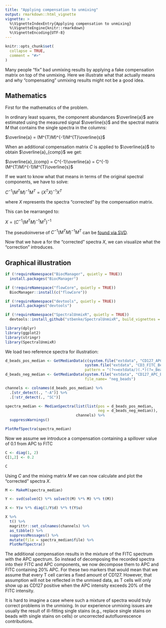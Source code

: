 ```yaml
---
title: "Applying compensation to unmixing"
output: rmarkdown::html_vignette
vignette: >
  %\VignetteIndexEntry{Applying compensation to unmixing}
  %\VignetteEngine{knitr::rmarkdown}
  %\VignetteEncoding{UTF-8}
---
```


```r
knitr::opts_chunk$set(
  collapse = TRUE,
  comment = "#>"
)
```

Many people "fix" bad unmixing results by applying a fake compensation matrix on top of the unmixing. Here we illustrate what that actually means and why "compensating" unmixing results might not be a good idea.

## Mathematics

First for the mathematics of the problem.

In ordinary least squares, the component abundances $\overline{a}$ are estimated using the measured signal $\overline{s}$ and the spectral matrix $M$ that contains the single spectra in the columns:

$\overline{a} = (M^{T}M)^{-1}M^{T}\overline{s}$

When an additional compensation matrix $C$ is applied to $\overline{a}$ to obtain $\overline{a}_{comp}$ we get:

$\overline{a}_{comp} = C^{-1}\overline{a} = C^{-1}(M^{T}M)^{-1}M^{T}\overline{s}$

If we want to know what that means in terms of the original spectral components, we have to solve:

$C^{-1}(M^{T}M)^{-1}M^{T} = (X^{T}X)^{-1}X^{T}$

where $X$ represents the spectra "corrected" by the compensation matrix.

This can be rearranged to:

$X = (C^{-1}(M^{T}M)^{-1}M^{T})^{-1}$

The pseudoinverse of $C^{-1}(M^{T}M)^{-1}M^{T}$ can be [found via SVD](https://en.wikipedia.org/wiki/Generalized_inverse).

Now that we have a for the "corrected" spectra $X$, we can visualize what the "correction" introduces.

## Graphical illustration

```r
if (!requireNamespace("BiocManager", quietly = TRUE))
  install.packages("BiocManager")

if (!requireNamespace("flowCore", quietly = TRUE))
  BiocManager::install(c("flowCore"))

if (!requireNamespace("devtools", quietly = TRUE))
  install.packages("devtools")

if (!requireNamespace("SpectralUnmixR", quietly = TRUE))
  devtools::install_github("stbenke/SpectralUnmixR", build_vignettes = T)
```

```r
library(dplyr)
library(ggplot2)
library(stringr)
library(SpectralUnmixR)
```

We load two reference spectra for illustration:

```r
d_beads_pos_median <- GetMedianData(c(system.file("extdata", "CD127_APC_Beads_pos.fcs", package = "SpectralUnmixR"),
                                    system.file("extdata", "CD3_FITC_Beads_pos.fcs", package = "SpectralUnmixR")),
                                    pattern = "(?<=extdata/)(.*)(?=_Beads)")
d_beads_neg_median <- GetMedianData(system.file("extdata", "CD127_APC_Beads_neg.fcs", package = "SpectralUnmixR"),
                                    file_name= "neg_beads")

channels <- colnames(d_beads_pos_median) %>% 
  .[str_detect(., "-A")] %>% 
  .[!str_detect(., "SC")]

spectra_median <- MedianSpectra(list(list(pos = d_beads_pos_median, 
                                          neg = d_beads_neg_median)),
                                channels) %>% 
  suppressWarnings()

PlotRefSpectra(spectra_median)
```

Now we assume we introduce a compensation containing a spillover value of 0.1 from APC to FITC

```r
C <- diag(1, 2)
C[1,2] <- 0.2

C
```

Using $C$ and the mixing matrix $M$ we can now calculate and plot the "corrected" spectra $X$.

```r
M <- MakeM(spectra_median)

Y <- svd(solve(C) %*% solve(t(M) %*% M) %*% t(M))

X <- Y$v %*% diag(1/Y$d) %*% t(Y$u)

X %>% 
  t() %>% 
  magrittr::set_colnames(channels) %>% 
  as_tibble() %>% 
  suppressMessages() %>% 
  mutate(file = spectra_median$file) %>% 
  PlotRefSpectra()
```

The additional compensation results in the mixture of the FITC spectrum with the APC spectrum. So instead of decomposing the recorded spectra into their FITC and APC components, we now decompose them to APC and FITC containing 20% APC. For these two markers that would mean that we assume that every T cell carries a fixed amount of CD127. However, that assumption will not be reflected in the unmixed data, as T cells will only show up as CD127 positive when the APC intensity exceeds 20% of the FITC intensity.

It is hard to imagine a case where such a mixture of spectra would truly correct problems in the unmixing. In our experience unmixing issues are usually the result of ill-fitting single stains (e.g., replace single stains on beads with single stains on cells) or uncorrected autofluorescence contributions.



